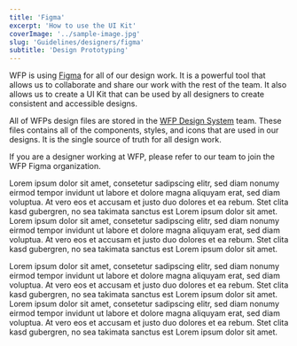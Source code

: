 ```yaml
---
title: 'Figma'
excerpt: 'How to use the UI Kit'
coverImage: '../sample-image.jpg'
slug: 'Guidelines/designers/figma'
subtitle: 'Design Prototyping'
---
```


WFP is using [Figma](https://figma.com) for all of our design work. It is a powerful tool that allows us to collaborate and share our work with the rest of the team. It also allows us to create a UI Kit that can be used by all designers to create consistent and accessible designs.

All of WFPs design files are stored in the [WFP Design System](https://www.figma.com/@unwfp) team. These files contains all of the components, styles, and icons that are used in our designs. It is the single source of truth for all design work.

<BlockNotification title="Note" kind="info">
  If you are a designer working at WFP, please refer to our team to join the WFP
  Figma organization.
</BlockNotification>

<Figma url="https://www.figma.com/file/wFEEbUEWrlfMhs2a1S2RTp/UN-core-website?node-id=0%3A1&t=ffaLsECV8p10ZEa4-1" />

<Figma url="https://www.figma.com/file/wFEEbUEWrlfMhs2a1S2RTp/UN-core-website?node-id=801%3A339&t=ffaLsECV8p10ZEa4-1" />

<Figma
  url="https://www.figma.com/proto/wFEEbUEWrlfMhs2a1S2RTp/UN-core-website?page-id=0%3A1&node-id=893%3A948&viewport=-570%2C-1150%2C0.25&scaling=scale-down-width&starting-point-node-id=893%3A948&hide-ui=1"
  height={488}
/>

Lorem ipsum dolor sit amet, consetetur sadipscing elitr, sed diam nonumy eirmod tempor invidunt ut labore et dolore magna aliquyam erat, sed diam voluptua. At vero eos et accusam et justo duo dolores et ea rebum. Stet clita kasd gubergren, no sea takimata sanctus est Lorem ipsum dolor sit amet. Lorem ipsum dolor sit amet, consetetur sadipscing elitr, sed diam nonumy eirmod tempor invidunt ut labore et dolore magna aliquyam erat, sed diam voluptua. At vero eos et accusam et justo duo dolores et ea rebum. Stet clita kasd gubergren, no sea takimata sanctus est Lorem ipsum dolor sit amet.

<FigmaImage document="wFEEbUEWrlfMhs2a1S2RTp" node="101:134" />

Lorem ipsum dolor sit amet, consetetur sadipscing elitr, sed diam nonumy eirmod tempor
invidunt ut labore et dolore magna aliquyam erat, sed diam voluptua. At vero eos
et accusam et justo duo dolores et ea rebum. Stet clita kasd gubergren, no sea takimata
sanctus est Lorem ipsum dolor sit amet. Lorem ipsum dolor sit amet, consetetur sadipscing
elitr, sed diam nonumy eirmod tempor invidunt ut labore et dolore magna aliquyam
erat, sed diam voluptua. At vero eos et accusam et justo duo dolores et ea rebum.
Stet clita kasd gubergren, no sea takimata sanctus est Lorem ipsum dolor sit amet.

<FigmaImage document="wFEEbUEWrlfMhs2a1S2RTp" node="801:341" />

<Storybook path="?path=/story/components-ui-elements-button--button-regular&full=1&shortcuts=false&singleStory=true" />
